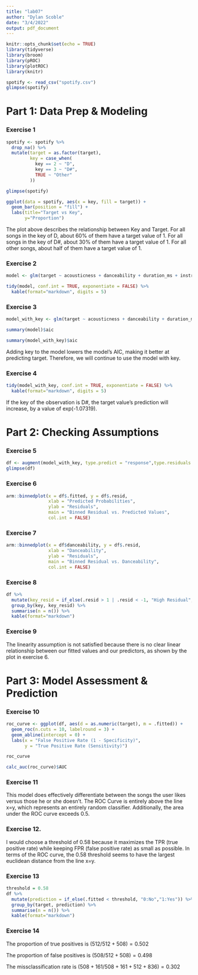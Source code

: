 ```yaml
---
title: "lab07"
author: "Dylan Scoble"
date: "3/4/2022"
output: pdf_document
---
```


```r
knitr::opts_chunk$set(echo = TRUE)
library(tidyverse)
library(broom)
library(pROC)
library(plotROC)
library(knitr)
```


```r
spotify <- read_csv("spotify.csv")
glimpse(spotify)
```

# Part 1: Data Prep & Modeling


### Exercise 1
```r
spotify <- spotify %>% 
  drop_na() %>% 
  mutate(target = as.factor(target),
         key = case_when(
           key == 2 ~ "D",
           key == 3 ~ "D#",
           TRUE ~ "Other"
         ))

glimpse(spotify)
```

```r
ggplot(data = spotify, aes(x = key, fill = target)) +
  geom_bar(position = "fill") +
  labs(title="Target vs Key",
       y="Proportion")
```
The plot above describes the relationship between Key and Target. For all songs in the key of D, about 60% of them have a target value of 1. For all songs in the key of D#, about 30% of them have a target value of 1. For all other songs, about half of them have a target value of 1.

### Exercise 2

```r
model <- glm(target ~ acousticness + danceability + duration_ms + instrumentalness + loudness + speechiness + valence, data = spotify, family = binomial)

tidy(model, conf.int = TRUE, exponentiate = FALSE) %>%
  kable(format="markdown", digits = 5)
```

### Exercise 3

```r
model_with_key <- glm(target ~ acousticness + danceability + duration_ms + instrumentalness + loudness + speechiness + valence + key, data = spotify, family = binomial)

summary(model)$aic

summary(model_with_key)$aic

```

Adding key to the model lowers the model's AIC, making it better at predicting target. Therefore, we will continue to use the model with key.

### Exercise 4

```r
tidy(model_with_key, conf.int = TRUE, exponentiate = FALSE) %>%
  kable(format="markdown", digits = 5)

```

If the key of the observation is D#, the target value's prediction will increase, by a value of exp(-1.07319).

# Part 2: Checking Assumptions

### Exercise 5

```r
df <- augment(model_with_key, type.predict = "response",type.residuals = "deviance")
glimpse(df)
```

### Exercise 6

```r
arm::binnedplot(x = df$.fitted, y = df$.resid,
                xlab = "Predicted Probabilities", 
                ylab = "Residuals",
                main = "Binned Residual vs. Predicted Values", 
                col.int = FALSE)
```

### Exercise 7

```r
arm::binnedplot(x = df$danceability, y = df$.resid,
                xlab = "Danceability", 
                ylab = "Residuals",
                main = "Binned Residual vs. Danceability", 
                col.int = FALSE)
```

### Exercise 8

```r
df %>% 
  mutate(key_resid = if_else(.resid > 1 | .resid < -1, "High Residual", "Low Residual")) %>% 
  group_by(key, key_resid) %>% 
  summarise(n = n()) %>%
  kable(format="markdown")
```

### Exercise 9

The linearity assumption is not satisfied because there is no clear linear relationship between our fitted values and our predictors, as shown by the plot in exercise 6.

# Part 3: Model Assessment & Prediction

### Exercise 10

```r
roc_curve <- ggplot(df, aes(d = as.numeric(target), m = .fitted)) +
  geom_roc(n.cuts = 10, labelround = 3) + 
  geom_abline(intercept = 0) + 
  labs(x = "False Positive Rate (1 - Specificity)", 
       y = "True Positive Rate (Sensitivity)")

roc_curve
```
```r
calc_auc(roc_curve)$AUC
```

### Exercise 11

This model does effectively differentiate between the songs the user likes versus those he or she doesn’t. The ROC Curve is entirely above the line x=y, which represents an entirely random classifier. Additionally, the area under the ROC curve exceeds 0.5.

### Exercise 12.

I would choose a threshold of 0.58 because it maximizes the TPR (true positive rate) while keeping FPR (false positive rate) as small as possible. In terms of the ROC curve, the 0.58 threshold seems to have the largest euclidean distance from the line x=y.

### Exercise 13

```r
threshold = 0.58
df %>% 
  mutate(prediction = if_else(.fitted < threshold, "0:No","1:Yes")) %>% 
  group_by(target, prediction) %>% 
  summarise(n = n()) %>%
  kable(format="markdown")
```

### Exercise 14

The proportion of true positives is $(512 / 512+508) = 0.502$

The proportion of false positives is $(508 / 512+508) = 0.498$

The missclassification rate is $(508 + 161 / 508 + 161 + 512 + 836) = 0.302$


